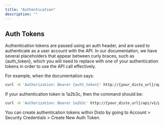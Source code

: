 ```yaml
---
title: "Authentication"
description: ""
---
```


## Auth Tokens

Authentication tokens are passed using an auth header, and are used to authenticate as a user account with the API. In our documentation, we have several placeholders that appear between curly braces, such as {auth_token}, which you will need to replace with one of your authentication tokens in order to use the API call effectively.

For example, when the documentation says:

```bash
curl -H 'Authorization: Bearer {auth_token}' http://{your_disto_url}/api/v1/projects/
```

If your authentication token is 1a2b3c, then the command should be:

```bash
curl -H 'Authorization: Bearer 1a2b3c' http://{your_disto_url}/api/v1/projects/
```

You can create authentication tokens within Disto by going to Account > Security Credentials > Create New Auth Token.
